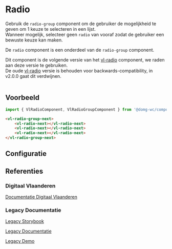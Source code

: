
# Radio

Gebruik de `radio-group` component om de gebruiker de mogelijkheid te geven om 1 keuze te selecteren in een lijst.<br/>
Wanneer mogelijk, selecteer geen `radio` van vooraf zodat de gebruiker een bewuste keuze kan maken.

De `radio` component is een onderdeel van de `radio-group` component.<br/>

Dit component is de volgende versie van het [vl-radio](?path=/story/components-next-form-radio--radio-default) component, we raden aan deze versie te gebruiken.<br />
De oude [vl-radio](?path=/docs/components-radio--radio-default) versie is behouden voor backwards-compatibility, in v2.0.0 gaat dit verdwijnen.<br/><br/>


## Voorbeeld

```js
import { VlRadioComponent, VlRadioGroupComponent } from '@domg-wc/components/next/form/radio';
```

```html
<vl-radio-group-next>
    <vl-radio-next></vl-radio-next>
    <vl-radio-next></vl-radio-next>
    <vl-radio-next></vl-radio-next>
</vl-radio-group-next>
```

<Canvas of={VlRadioGroupStories.RadioGroupDefault} />

## Configuratie

<ArgTypes of={VlRadioGroupStories.RadioGroupDefault} />

## Referenties

### Digitaal Vlaanderen

[Documentatie Digitaal Vlaanderen](https://overheid.vlaanderen.be/webuniversum/v3/documentation/forms/vl-ui-radio/)

### Legacy Documentatie

[Legacy Storybook](https://webcomponenten.omgeving.vlaanderen.be/storybook/?path=/docs/legacy-vl-radio-next--default)

[Legacy Documentatie](https://webcomponenten.omgeving.vlaanderen.be/doc/VlRadio.html)

[Legacy Demo](https://webcomponenten.omgeving.vlaanderen.be/demo/vl-radio-next.html)

